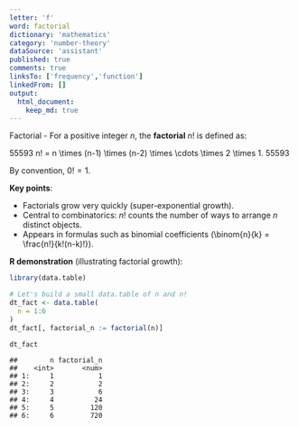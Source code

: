```yaml
---
letter: 'f'
word: factorial
dictionary: 'mathematics'
category: 'number-theory'
dataSource: 'assistant'
published: true
comments: true
linksTo: ['frequency','function']
linkedFrom: []
output:
  html_document:
    keep_md: true
---
```




<a id="factorial">Factorial</a> - For a positive integer $n$, the **factorial** $n!$ is defined as:

55593
n! = n \times (n-1) \times (n-2) \times \cdots \times 2 \times 1.
55593

By convention, $0! = 1$.

**Key points**:
- Factorials grow very quickly (super-exponential growth).
- Central to combinatorics: $n!$ counts the number of ways to arrange $n$ distinct objects.
- Appears in formulas such as binomial coefficients \(\binom{n}{k} = \frac{n!}{k!(n-k)!}\).

**R demonstration** (illustrating factorial growth):


``` r
library(data.table)

# Let's build a small data.table of n and n!
dt_fact <- data.table(
  n = 1:6
)
dt_fact[, factorial_n := factorial(n)]

dt_fact
```

```
##        n factorial_n
##    <int>       <num>
## 1:     1           1
## 2:     2           2
## 3:     3           6
## 4:     4          24
## 5:     5         120
## 6:     6         720
```

